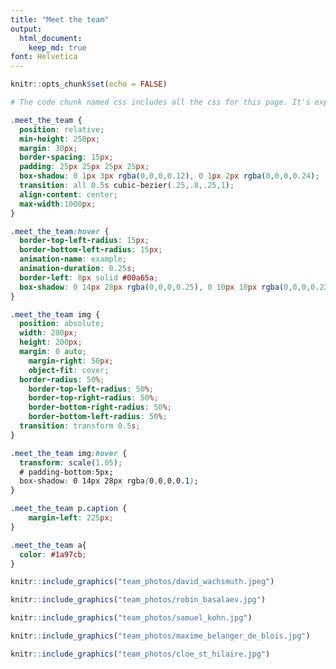 ```yaml
---
title: "Meet the team"
output: 
  html_document:
    keep_md: true
font: Helvetica
---
```


```r
knitr::opts_chunk$set(echo = FALSE)

# The code chunk named css includes all the css for this page. It's exported to all the SUS app, so everything in that css chunk should be starting by '.meet_the_team', so that it's applied only in the content of this script. 'meet_the_team' is the name of the divs' class used here. Every other code chunk which is the presentation for each individual team member should be preceded by '<div class="meet_the_team">' and ended with '</div>' to indicate that every code chunk is a new div, with the 'meet_the_team' css class taken. 

```

```css

.meet_the_team {
  position: relative;
  min-height: 250px;
  margin: 30px;
  border-spacing: 15px;
  padding: 25px 25px 25px 25px;
  box-shadow: 0 1px 3px rgba(0,0,0,0.12), 0 1px 2px rgba(0,0,0,0.24);
  transition: all 0.5s cubic-bezier(.25,.8,.25,1);
  align-content: center;
  max-width:1000px;
}

.meet_the_team:hover {
  border-top-left-radius: 15px;
  border-bottom-left-radius: 15px;
  animation-name: example;
  animation-duration: 0.25s;
  border-left: 8px solid #00a65a;
  box-shadow: 0 14px 28px rgba(0,0,0,0.25), 0 10px 10px rgba(0,0,0,0.22);
}

.meet_the_team img {
  position: absolute;
  width: 200px;
  height: 200px;
  margin: 0 auto;
    margin-right: 50px;
    object-fit: cover;
  border-radius: 50%;
    border-top-left-radius: 50%;
    border-top-right-radius: 50%;
    border-bottom-right-radius: 50%;
    border-bottom-left-radius: 50%;
  transition: transform 0.5s;
}

.meet_the_team img:hover {
  transform: scale(1.05);
  # padding-bottom:5px;
  box-shadow: 0 14px 28px rgba(0,0,0,0.1);
}

.meet_the_team p.caption {
    margin-left: 225px;
}

.meet_the_team a{
  color: #1a97cb;
}


```

<div class="meet_the_team">
```r

knitr::include_graphics("team_photos/david_wachsmuth.jpeg")

```
</div>

<div class="meet_the_team">
```r

knitr::include_graphics("team_photos/robin_basalaev.jpg")

```
</div>

<div class="meet_the_team">
```r

knitr::include_graphics("team_photos/samuel_kohn.jpg")

```
</div>

<div class="meet_the_team">
```r

knitr::include_graphics("team_photos/maxime_belanger_de_blois.jpg")

```
</div>

<div class="meet_the_team">
```r

knitr::include_graphics("team_photos/cloe_st_hilaire.jpg")

```
</div>
